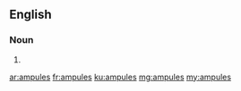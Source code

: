 ==English==

===Noun===
{{head|en|plural}}

# {{plural of|ampule|lang=en}}

[[ar:ampules]]
[[fr:ampules]]
[[ku:ampules]]
[[mg:ampules]]
[[my:ampules]]